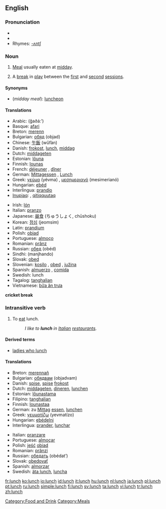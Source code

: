 {{see|Lunch}}
==English==

===Pronunciation===
*{{IPA|/lʌnʧ/}}
*{{audio|en-us-lunch.ogg|Audio (US)}}
*Rhymes: [[Rhymes:English:-ʌntʃ|-ʌntʃ]]

===Noun===
{{en-noun-reg-es}}

# [[Meal]] usually eaten at [[midday]].
# {{Cricket}} A [[break]] in [[play]] between the [[first session|first]] and [[second session|second]] [[session]]s.

====Synonyms====
* (''midday meal''): [[luncheon]]

====Translations====
{{trans-top|midday meal}}
*Arabic: {{ARchar|[[غذاء]]}} (ğaðá:’) {{m}}
*Basque: [[afari]]
*Breton: [[merenn]] {{f}}
*Bulgarian: [[обяд]] (objad) {{m}}
*Chinese: [[午飯]] (wǔfàn)
*Danish: [[frokost]], [[lunch#Danish|lunch]], [[middag]]
*Dutch: [[middageten]] {{n}}
*Estonian: [[lõuna]]
*Finnish: [[lounas]]
*French: [[déjeuner]] {{m}}, [[dîner]] {{m}} {{italbrac|Belgium - in this country "déjeuner" means "breakfast"}}
*German: [[Mittagessen]] {{n}}, [[Lunch]] {{m}}
*Greek: [[γεύμα]] (yévma) {{n}}, [[μεσημεριανό]] (mesimerianó) {{n}}
*Hungarian: [[ebéd]]
*Interlingua: [[prandio]]
*[[Inupiaq]]: {{Unicode|[[aiḷiłiq]]}}, [[qitiqquutaq]]
{{trans-mid}}
*Irish: [[lón]] {{m}}
*Italian: [[pranzo]] {{m}}
*Japanese: [[昼食]] (ちゅうしょく, chūshoku)
*Korean: [[점심]] (jeomsim)
*Latin: [[prandium]] {{n}}
*Polish: [[obiad]] {{m}}
*Portuguese: [[almoço]] {{m}}
*Romanian: [[prânz]] {{n}}
*Russian: [[обед]] (obéd) {{m}}
*Sindhi: {{SDchar|[[مانجھاندو]]}} (manjhando) {{m}}
*Slovak: [[obed]] {{m}}
*Slovenian: [[kosilo]] {{n}}, [[obed]] {{m}}, [[južina]] {{f}}
*Spanish: [[almuerzo]] {{m}} {{italbrac|Latin America}}, [[comida]] {{m}} {{italbrac|Spain - in this country, "almuerzo" means "mid morning snack" or "elevenses"}}
*Swedish: lunch {{c}}
*Tagalog: [[tanghalian]]
*Vietnamese: [[bữa ăn trưa]]
{{trans-bottom}}

'''cricket break'''

===Intransitive verb===
{{rfc-trverb|Intransitive verb}}
{{en-infl-reg-sibilant|lun|ch|}}

# To [[eat]] lunch.
#: ''I like to '''lunch''' in [[Italian]] [[restaurant]]s.''

====Derived terms====
*[[ladies who lunch]]

====Translations====
{{top}}
*Breton: [[merennañ]]
*Bulgarian: [[обядвам]] (objadvam)
*Danish: [[spise]], [[spise]] [[frokost]]
*Dutch: [[middageten]], [[dineren]], [[lunchen]]
*Estonian: [[lõunastama]]
*Filipino: [[tanghalian]]
*Finnish: [[lounastaa]]
*German: zu [[Mittag]] [[essen]], [[lunchen]]
*Greek: [[γευματίζω]] (yevmatízo)
*Hungarian: [[ebédelni]]
*Interlingua: [[prander]], [[lunchar]]
{{mid}}
*Italian: [[pranzare]]
*Portuguese: [[almoçar]]
*Polish: [[jeść]] [[obiad]] {{m}}
*Romanian: [[prânzi]]
*Russian: [[обедать]] (obédat’)
*Slovak: [[obedovať]]
*Spanish: [[almorzar]]
*Swedish: [[äta lunch]], [[luncha]]
{{bottom}}

[[Category:Food and Drink]]
[[Category:Meals]]
[[fr:lunch]]
[[ko:lunch]]
[[io:lunch]]
[[id:lunch]]
[[it:lunch]]
[[hu:lunch]]
[[nl:lunch]]
[[ja:lunch]]
[[pl:lunch]]
[[pt:lunch]]
[[ru:lunch]]
[[simple:lunch]]
[[fi:lunch]]
[[sv:lunch]]
[[ta:lunch]]
[[vi:lunch]]
[[tr:lunch]]
[[zh:lunch]]